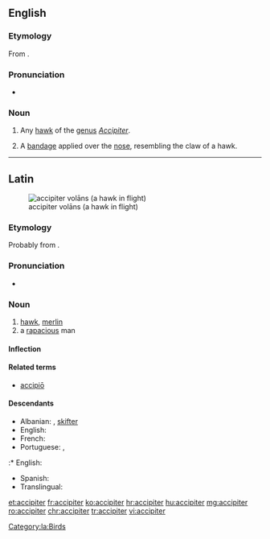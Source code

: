 {{also|Accipiter}}
==English==

===Etymology===
From {{etyl|la|en}} {{term|accipiter||hawk|lang=la}}.

===Pronunciation===
* {{a|US}} {{IPA|/æk.ˈsɪp.ə.tɚ/|lang=en}}

===Noun===
{{en-noun}}

# {{context|biology|zoology|ornithology|lang=en}} Any [[hawk]] of the [[genus]] ''[[Accipiter]]''.
# {{context|medical|surgery|lang=en}} A [[bandage]] applied over the [[nose]], resembling the claw of a hawk.

----

==Latin==
[[File:Accipiter nisus -in flight-8-4c.jpg|thumb|accipiter volāns (a hawk in flight)]]

===Etymology===
Probably from {{m|la|accipiō||take, seize}}.

===Pronunciation===
* {{a|Classical}} {{IPA|/akˈki.pi.ter/|lang=la}}

===Noun===
{{la-noun|accipiter|accipitris|accipitris|m|third}}

# [[hawk]], [[merlin]]
# a [[rapacious]] man

====Inflection====
{{la-decl-3rd|accipiter|accipitr}}

====Related terms====
* [[accipio|accipiō]]

====Descendants====
* Albanian: {{l|sq|qift}}, [[skifter]]
* English: {{l/en|accipiter}}
* French: {{l/fr|autour}}
* Portuguese: {{l/pt|açor}}, {{l/pt|Açores}}
:* English: {{l/en|Azores}}
* Spanish: {{l/es|azor}}
* Translingual: {{l|mul|Accipiter}}

[[Category:la:Birds]]

[[et:accipiter]]
[[fr:accipiter]]
[[ko:accipiter]]
[[hr:accipiter]]
[[hu:accipiter]]
[[mg:accipiter]]
[[ro:accipiter]]
[[chr:accipiter]]
[[tr:accipiter]]
[[vi:accipiter]]